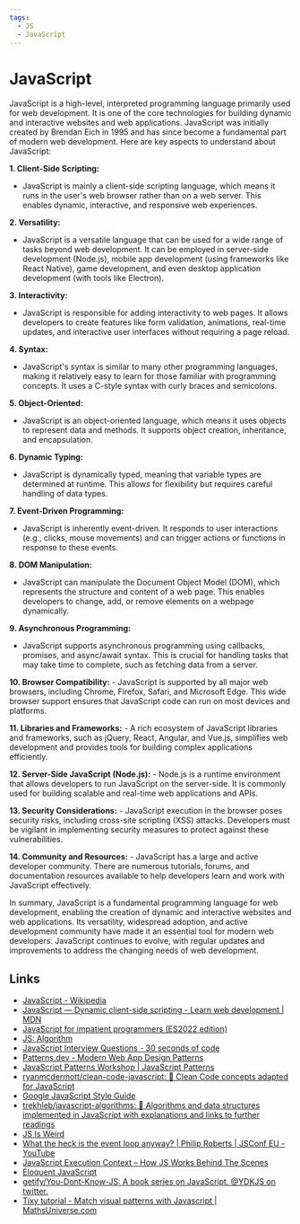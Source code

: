 ```yaml
---
tags:
  - JS
  - JavaScript
---
```


# JavaScript

JavaScript is a high-level, interpreted programming language primarily used for web development. It is one of the core technologies for building dynamic and interactive websites and web applications. JavaScript was initially created by Brendan Eich in 1995 and has since become a fundamental part of modern web development. Here are key aspects to understand about JavaScript:

**1. Client-Side Scripting:**

- JavaScript is mainly a client-side scripting language, which means it runs in the user's web browser rather than on a web server. This enables dynamic, interactive, and responsive web experiences.

**2. Versatility:**

- JavaScript is a versatile language that can be used for a wide range of tasks beyond web development. It can be employed in server-side development (Node.js), mobile app development (using frameworks like React Native), game development, and even desktop application development (with tools like Electron).

**3. Interactivity:**

- JavaScript is responsible for adding interactivity to web pages. It allows developers to create features like form validation, animations, real-time updates, and interactive user interfaces without requiring a page reload.

**4. Syntax:**

- JavaScript's syntax is similar to many other programming languages, making it relatively easy to learn for those familiar with programming concepts. It uses a C-style syntax with curly braces and semicolons.

**5. Object-Oriented:**

- JavaScript is an object-oriented language, which means it uses objects to represent data and methods. It supports object creation, inheritance, and encapsulation.

**6. Dynamic Typing:**

- JavaScript is dynamically typed, meaning that variable types are determined at runtime. This allows for flexibility but requires careful handling of data types.

**7. Event-Driven Programming:**

- JavaScript is inherently event-driven. It responds to user interactions (e.g., clicks, mouse movements) and can trigger actions or functions in response to these events.

**8. DOM Manipulation:**

- JavaScript can manipulate the Document Object Model (DOM), which represents the structure and content of a web page. This enables developers to change, add, or remove elements on a webpage dynamically.

**9. Asynchronous Programming:**

- JavaScript supports asynchronous programming using callbacks, promises, and async/await syntax. This is crucial for handling tasks that may take time to complete, such as fetching data from a server.

**10. Browser Compatibility:** - JavaScript is supported by all major web browsers, including Chrome, Firefox, Safari, and Microsoft Edge. This wide browser support ensures that JavaScript code can run on most devices and platforms.

**11. Libraries and Frameworks:** - A rich ecosystem of JavaScript libraries and frameworks, such as jQuery, React, Angular, and Vue.js, simplifies web development and provides tools for building complex applications efficiently.

**12. Server-Side JavaScript (Node.js):** - Node.js is a runtime environment that allows developers to run JavaScript on the server-side. It is commonly used for building scalable and real-time web applications and APIs.

**13. Security Considerations:** - JavaScript execution in the browser poses security risks, including cross-site scripting (XSS) attacks. Developers must be vigilant in implementing security measures to protect against these vulnerabilities.

**14. Community and Resources:** - JavaScript has a large and active developer community. There are numerous tutorials, forums, and documentation resources available to help developers learn and work with JavaScript effectively.

In summary, JavaScript is a fundamental programming language for web development, enabling the creation of dynamic and interactive websites and web applications. Its versatility, widespread adoption, and active development community have made it an essential tool for modern web developers. JavaScript continues to evolve, with regular updates and improvements to address the changing needs of web development.

## Links

- [JavaScript - Wikipedia](https://en.wikipedia.org/wiki/JavaScript)
- [JavaScript — Dynamic client-side scripting - Learn web development | MDN](https://developer.mozilla.org/en-US/docs/Learn/JavaScript)
- [JavaScript for impatient programmers (ES2022 edition)](https://exploringjs.com/impatient-js/toc.html)
- [JS: Algorithm](https://www.thatjsdude.com/interview/js1.html)
- [JavaScript Interview Questions - 30 seconds of code](https://www.30secondsofcode.org/js/interviews/p/1/)
- [Patterns.dev - Modern Web App Design Patterns](https://www.patterns.dev/)
- [JavaScript Patterns Workshop | JavaScript Patterns](https://javascriptpatterns.vercel.app/patterns)
- [ryanmcdermott/clean-code-javascript: :bathtub: Clean Code concepts adapted for JavaScript](https://github.com/ryanmcdermott/clean-code-javascript)
- [Google JavaScript Style Guide](https://google.github.io/styleguide/jsguide.html)
- [trekhleb/javascript-algorithms: 📝 Algorithms and data structures implemented in JavaScript with explanations and links to further readings](https://github.com/trekhleb/javascript-algorithms)
- [JS Is Weird](https://jsisweird.com/)
- [What the heck is the event loop anyway? | Philip Roberts | JSConf EU - YouTube](https://www.youtube.com/watch?v=8aGhZQkoFbQ)
- [JavaScript Execution Context – How JS Works Behind The Scenes](https://www.freecodecamp.org/news/execution-context-how-javascript-works-behind-the-scenes)
- [Eloquent JavaScript](https://eloquentjavascript.net/)
- [getify/You-Dont-Know-JS: A book series on JavaScript. @YDKJS on twitter.](https://github.com/getify/You-Dont-Know-JS)
- [Tixy tutorial - Match visual patterns with Javascript | MathsUniverse.com](https://www.mathsuniverse.com/tixy)
